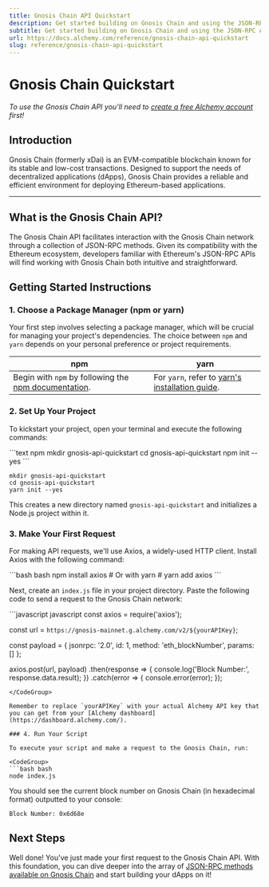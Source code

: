 ```yaml
---
title: Gnosis Chain API Quickstart
description: Get started building on Gnosis Chain and using the JSON-RPC API
subtitle: Get started building on Gnosis Chain and using the JSON-RPC API
url: https://docs.alchemy.com/reference/gnosis-chain-api-quickstart
slug: reference/gnosis-chain-api-quickstart
---
```


# Gnosis Chain Quickstart

*To use the Gnosis Chain API you'll need to [create a free Alchemy account](https://dashboard.alchemy.com/signup) first!*

## Introduction

Gnosis Chain (formerly xDai) is an EVM-compatible blockchain known for its stable and low-cost transactions. Designed to support the needs of decentralized applications (dApps), Gnosis Chain provides a reliable and efficient environment for deploying Ethereum-based applications.

***

## What is the Gnosis Chain API?

The Gnosis Chain API facilitates interaction with the Gnosis Chain network through a collection of JSON-RPC methods. Given its compatibility with the Ethereum ecosystem, developers familiar with Ethereum's JSON-RPC APIs will find working with Gnosis Chain both intuitive and straightforward.

## Getting Started Instructions

### 1. Choose a Package Manager (npm or yarn)

Your first step involves selecting a package manager, which will be crucial for managing your project's dependencies. The choice between `npm` and `yarn` depends on your personal preference or project requirements.

| npm                                                                                                                       | yarn                                                                                                |
| ------------------------------------------------------------------------------------------------------------------------- | --------------------------------------------------------------------------------------------------- |
| Begin with `npm` by following the [npm documentation](https://docs.npmjs.com/downloading-and-installing-node-js-and-npm). | For `yarn`, refer to [yarn's installation guide](https://classic.yarnpkg.com/lang/en/docs/install). |

### 2. Set Up Your Project

To kickstart your project, open your terminal and execute the following commands:

<CodeGroup>
  ```text npm
  mkdir gnosis-api-quickstart
  cd gnosis-api-quickstart
  npm init --yes
  ```

  ```text yarn
  mkdir gnosis-api-quickstart
  cd gnosis-api-quickstart
  yarn init --yes
  ```
</CodeGroup>

This creates a new directory named `gnosis-api-quickstart` and initializes a Node.js project within it.

### 3. Make Your First Request

For making API requests, we'll use Axios, a widely-used HTTP client. Install Axios with the following command:

<CodeGroup>
  ```bash bash
  npm install axios
  # Or with yarn
  # yarn add axios
  ```
</CodeGroup>

Next, create an `index.js` file in your project directory. Paste the following code to send a request to the Gnosis Chain network:

<CodeGroup>
  ```javascript javascript
  const axios = require('axios');

  const url = `https://gnosis-mainnet.g.alchemy.com/v2/${yourAPIKey}`;

  const payload = {
    jsonrpc: '2.0',
    id: 1,
    method: 'eth_blockNumber',
    params: []
  };

  axios.post(url, payload)
    .then(response => {
      console.log('Block Number:', response.data.result);
    })
    .catch(error => {
      console.error(error);
    });
  ```
</CodeGroup>

Remember to replace `yourAPIKey` with your actual Alchemy API key that you can get from your [Alchemy dashboard](https://dashboard.alchemy.com/).

### 4. Run Your Script

To execute your script and make a request to the Gnosis Chain, run:

<CodeGroup>
  ```bash bash
  node index.js
  ```
</CodeGroup>

You should see the current block number on Gnosis Chain (in hexadecimal format) outputted to your console:

```shell
Block Number: 0x6d68e
```

## Next Steps

Well done! You've just made your first request to the Gnosis Chain API. With this foundation, you can dive deeper into the array of [JSON-RPC methods available on Gnosis Chain](/reference/gnosis-chain-api-endpoints) and start building your dApps on it!
